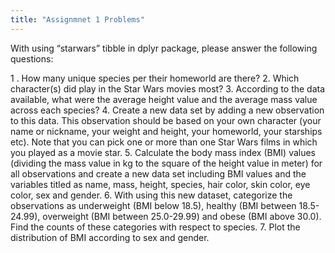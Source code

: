 ```yaml
---
title: "Assignmnet 1 Problems"
---
```


With using “starwars” tibble in dplyr package, please answer the following questions:

1 . How many unique species per their homeworld are there?
2. Which character(s) did play in the Star Wars movies most?
3. According to the data available, what were the average height value and the average mass value across each species?
4. Create a new data set by adding a new observation to this data. This observation should be based on your own character (your name or nickname, your weight and height, your homeworld, your starships etc). Note that you can pick one or more than one Star Wars films in which you played as a movie star.
5. Calculate the body mass index (BMI) values (dividing the mass value in kg to the square of the height value in meter) for all observations and create a new data set including BMI values and the variables titled as name, mass, height, species, hair color, skin color, eye color, sex and gender.
6. With using this new dataset, categorize the observations as underweight (BMI below 18.5), healthy (BMI between 18.5-24.99), overweight (BMI between 25.0-29.99) and obese (BMI above 30.0). Find the counts of these categories with respect to species.
7. Plot the distribution of BMI according to sex and gender.






